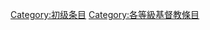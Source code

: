 {{catmore1|[[Wikipedia:基督教专题|Wikipedia:基督教专题]]}}
{{Articles by Quality|topic=基督教|project=基督教|format=TOC}}
{{emptycat}}

[[Category:初级条目|Category:初级条目]][[Category:各等級基督教條目|Category:各等級基督教條目]]